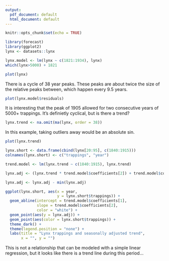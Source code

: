 ```yaml
---
output:
  pdf_document: default
  html_document: default
---
```

```r
knitr::opts_chunk$set(echo = TRUE)
```

```r
library(forecast)
library(ggplot2)
lynx <- datasets::lynx

lynx.model <- lm(lynx ~ c(1821:1934), lynx)
which(lynx>5000) + 1821
```

```r
plot(lynx)
```

There is a cycle of 38 year peaks.  These peaks are about twice the size of the relative peaks between, which happen every 9.5 years.

```r
plot(lynx.model$residuals)
```

It is interesting that the peak of 1905 allowed for two consecutive years of 5000+ trappings.  It's definietly cyclical, but is there a trend?

```r
lynx.trend <- na.omit(ma(lynx, order = 38))
```

In this example, taking outliers away would be an absolute sin.

```r
plot(lynx.trend)
```

```r
lynx.short <- data.frame(cbind(lynx[20:95], c(1840:1915)))
colnames(lynx.short) <- c("trappings", "year")

trend.model <- lm(lynx.trend ~ c(1840:1915), lynx.trend)

lynx.adj <- (lynx.trend * trend.model$coefficients[2]) + trend.model$coefficients[1]

lynx.adj <- lynx.adj - min(lynx.adj)
```

```r
ggplot(lynx.short, aes(x = year,
                       y = lynx.short$trappings)) +
  geom_abline(intercept = trend.model$coefficients[1],
              slope = trend.model$coefficients[2],
              color = "white") +
  geom_point(aes(y = lynx.adj)) +
  geom_point(aes(color = lynx.short$trappings)) +
  theme_dark() +
  theme(legend.position = "none") +
  labs(title = "Lynx trappings and seasonally adjusted trend",
       x = "", y = "")
```

This is not a relationship that can be modeled with a simple linear regression, but it looks like there is a trend line during this period...
